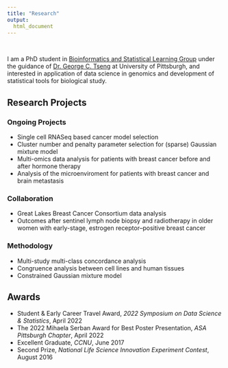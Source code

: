 ```yaml
---
title: "Research"
output:
  html_document
---
```


<br>

I am a PhD student in [Bioinformatics and Statistical Learning Group](https://tsenglab.biostat.pitt.edu) under the guidance of [Dr. George C. Tseng](http://www.pitt.edu/~ctseng/) at University of Pittsburgh, and interested in application of data science in genomics and development of statistical tools for biological study.


## Research Projects
### Ongoing Projects
* Single cell RNASeq based cancer model selection
* Cluster number and penalty parameter selection for (sparse) Gaussian mixture model
* Multi-omics data analysis for patients with breast cancer before and after hormone therapy
* Analysis of the microenviroment for patients with breast cancer and brain metastasis

### Collaboration
* Great Lakes Breast Cancer Consortium data analysis
* Outcomes after sentinel lymph node biopsy and radiotherapy in older women with early-stage, estrogen receptor–positive breast cancer

### Methodology
* Multi-study multi-class concordance analysis
* Congruence analysis between cell lines and human tissues
* Constrained Gaussian mixture model


## Awards
* Student & Early Career Travel Award, *2022 Symposium on Data Science & Statistics*, April 2022
* The 2022 Mihaela Serban Award for Best Poster Presentation, *ASA Pittsburgh Chapter*, April 2022
* Excellent Graduate, *CCNU*, June 2017
* Second Prize, *National Life Science Innovation Experiment Contest*, August 2016
